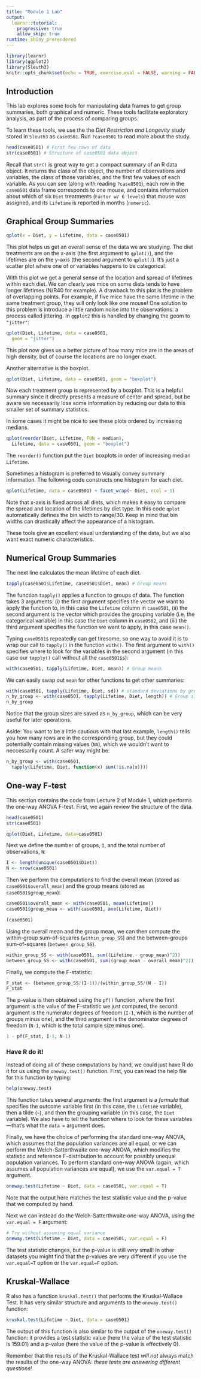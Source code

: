```yaml
---
title: "Module 1 Lab"
output: 
  learnr::tutorial:
    progressive: true
    allow_skip: true
runtime: shiny_prerendered
---
```


```r
library(learnr)
library(ggplot2)
library(Sleuth3)
knitr::opts_chunk$set(echo = TRUE, exercise.eval = FALSE, warning = FALSE)
```

## Introduction

This lab explores some tools for manipulating data frames to get group summaries, both graphical and numeric. These tools facilitate exploratory analysis, as part of the process of comparing groups.

To learn these tools, we use the the *Diet Restriction and Longevity* study stored in `Sleuth3` as `case0501`. Run `?case0501` to read more about the study.

```r
head(case0501) # First few rows of data
str(case0501) # Structure of case0501 data object
```

Recall that `str()` is great way to get a compact summary of an R data object. It returns the class of the object, the number of observations and variables, the class of those variables, and the first few values of each variable. As you can see (along with reading `?case0501`), each row in the `case0501` data frame corresponds to one mouse, and contains information about which of six `Diet` treatments (`Factor w/ 6 levels`) that mouse was assigned, and its `Lifetime` is reported in months (`numeric`).

## Graphical Group Summaries

```r
qplot(x = Diet, y = Lifetime, data = case0501)
```

This plot helps us get an overall sense of the data we are studying. The diet treatments are on the x-axis (the first argument to `qplot()`), and the lifetimes are on the y-axis (the second argument to `qplot()`).  It's just a scatter plot where one of or variables happens to be categorical. 

With this plot we get a general sense of the location and spread of lifetimes within each diet. We can clearly see mice on some diets tends to have longer lifetimes (N/R40 for example). A drawback to this plot is the problem of overlapping points. For example, if five mice have the same lifetime in the same treatment group, they will only look like one mouse! One solution to this problem is introduce a little random noise into the observations: a process called jittering.  In `ggplot2` this is handled by changing the geom to `"jitter"`:

```r
qplot(Diet, Lifetime, data = case0501, 
  geom = "jitter")
```

This plot now gives us a better picture of how many mice are in the areas of high density, but of course the locations are no longer exact. 

Another alternative is the boxplot.

```r
qplot(Diet, Lifetime, data = case0501, geom = "boxplot")
```

Now each treatment group is represented by a boxplot. This is a helpful summary since it
directly presents a measure of center and spread, but be aware we necessarily lose some information by reducing our data to this smaller set of summary statistics.

In some cases it might be nice to see these plots ordered by increasing medians.

```r
qplot(reorder(Diet, Lifetime, FUN = median), 
  Lifetime, data = case0501, geom = "boxplot")
```

The `reorder()` function put the `Diet` boxplots in order of increasing median `Lifetime`. 

Sometimes a histogram is preferred to visually convey summary information. The following code constructs one histogram for each diet.

```r
qplot(Lifetime, data = case0501) + facet_wrap(~ Diet, ncol = 1)
```

Note that x-axis is fixed across all diets, which makes it easy to compare the spread and location of the lifetimes by diet type. In this code `qplot` automatically defines the bin width to range/30. Keep in mind that bin widths can drastically affect the appearance of a histogram.

These tools give an excellent visual understanding of the data, but we also want exact numeric characteristics.

## Numerical Group Summaries

The next line calculates the mean lifetime of each diet. 

```r
tapply(case0501$Lifetime, case0501$Diet, mean) # Group means
```

The function `tapply()` applies a function to groups of data. The function takes 3 arguments: (i) the first argument specifies the vector we want to apply the function to, in this case the `Lifetime` column in `case0501`, (ii) the second argument is the vector which provides the grouping variable (i.e. the categorical variable) in this case the `Diet` column in `case0502`, and (iii) the third argument specifies the function we want to apply,  in this case `mean()`. 

Typing `case0501$` repeatedly can get tiresome, so one way to avoid it is to wrap our call to `tapply()` in the function `with()`.  The first argument to `with()` specifies where to look for the variables in the second argument (in this case our `tapply()` call without all the `case0501$`s):
```r
with(case0501, tapply(Lifetime, Diet, mean)) # Group means
```

We can easily swap out `mean` for other functions to get other summaries:
```r
with(case0501, tapply(Lifetime, Diet, sd)) # standard deviations by group
n_by_group <- with(case0501, tapply(Lifetime, Diet, length)) # Group sizes
n_by_group
```

Notice that the group sizes are saved as `n_by_group`, which can be very useful for later operations.

Aside: You want to be a little cautious with that last example, `length()` tells you how many rows are in the corresponding group, but they could potentially contain missing values (`NA`), which we wouldn't want to neccessarily count.  A safer way might be:

```r
n_by_group <- with(case0501, 
  tapply(Lifetime, Diet, function(x) sum(!is.na(x)))) 
```

## One-way F-test

This section contains the code from Lecture 2 of Module 1, which performs the one-way ANOVA F-test.  First, we again review the structure of the data.
```r
head(case0501)
str(case0501)
```

```r
qplot(Diet, Lifetime, data=case0501)
```

Next we define the number of groups, `I`, and the total number of observations, `N`:

```r
I <- length(unique(case0501$Diet))
N <- nrow(case0501)
```

Then we perform the computations to find the overall mean (stored as `case0501$overall_mean`) and the group means (stored as `case0501$group_mean`):

```r
case0501$overall_mean <- with(case0501, mean(Lifetime))
case0501$group_mean <- with(case0501, ave(Lifetime, Diet))

(case0501)
```

Using the overall mean and the group mean, we can then compute the within-group sum-of-squares (`within_group_SS`) and the between-groups sum-of-squares (`between_group_SS`).

```r
within_group_SS <- with(case0501, sum((Lifetime - group_mean)^2))
between_group_SS <- with(case0501, sum((group_mean - overall_mean)^2))
```

Finally, we compute the F-statistic:

```r
F_stat <- (between_group_SS/(I-1))/(within_group_SS/(N - I))
F_stat
```

The p-value is then obtained using the `pf()` function, where the first argument is the value of the F-statistic we just computed, the second argument is the numerator degrees of freedom (`I-1`, which is the number of groups minus one), and the third argument is the denominator degrees of freedom (`N-1`, which is the total sample size minus one).

```r
1 - pf(F_stat, I-1, N-1)
```

### Have R do it!

Instead of doing all of these computations by hand, we could just have R do it for us using the `oneway.test()` function.  First, you can read the help file for this function by typing:

```r
help(oneway.test)
```

This function takes several arguments: the first argument is a *formula* that specifies the outcome variable first (in this case, the `Lifetime` variable), then a tilde (`~`), and then the grouping variable (in this case, the `Diet` variable).  We also have to tell the function where to look for these variables---that's what the `data = ` argument does. 

Finally, we have the choice of performing the standard one-way ANOVA, which assumes that the population variances are all equal, or we can perform the Welch-Satterthwaite one-way ANOVA, which modifies the statistic and reference F-distribution to account for possibly unequal population variances.  To perform standard one-way ANOVA (again, which assumes all population variances are equal), we use the `var.equal = T` argument.

```r
oneway.test(Lifetime ~ Diet, data = case0501, var.equal = T)
```

Note that the output here matches the test statistic value and the p-value that we computed by hand.

Next we can instead do the Welch-Satterthwaite one-way ANOVA, using the `var.equal = F` argument:

```r
# Try without assuming equal variance
oneway.test(Lifetime ~ Diet, data = case0501, var.equal = F)
```

The test statistic changes, but the p-value is still *very* small!  In other datasets you might find that the p-values are very different if you use the `var.equal=T` option or the `var.equal=F` option.

## Kruskal-Wallace

R also has a function `kruskal.test()` that performs the Kruskal-Wallace Test.  It has very similar structure and arguments to the `oneway.test()` function:

```r
kruskal.test(Lifetime ~ Diet, data = case0501)
```

The output of this function is also similar to the output of the `oneway.test()` function: it provides a test statistic value (here the value of the test statistic is 159.01) and a p-value (here the value of the p-value is effectively 0).

Remember that the results of the Kruskal-Wallace test *will not* always match the results of the one-way ANOVA: *these tests are answering different questions!*  